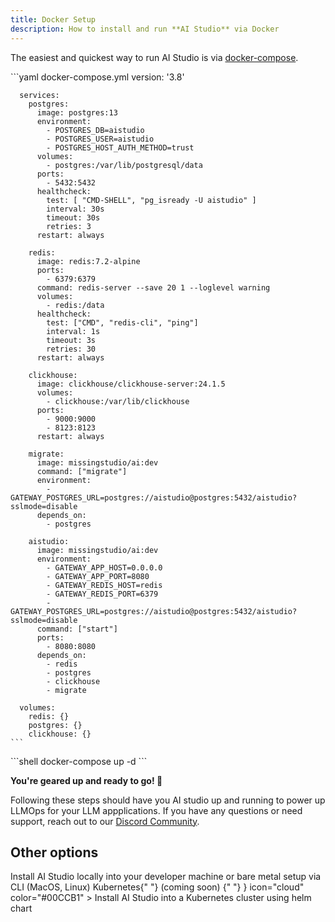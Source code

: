 ```yaml
---
title: Docker Setup
description: How to install and run **AI Studio** via Docker
---
```


The easiest and quickest way to run AI Studio is via [docker-compose](https://docs.docker.com/compose/).

<Steps>
  <Step title="Create `docker-compose.yml`">
    ```yaml docker-compose.yml
      version: '3.8'

      services:
        postgres:
          image: postgres:13
          environment:
            - POSTGRES_DB=aistudio
            - POSTGRES_USER=aistudio
            - POSTGRES_HOST_AUTH_METHOD=trust
          volumes:
            - postgres:/var/lib/postgresql/data
          ports:
            - 5432:5432
          healthcheck:
            test: [ "CMD-SHELL", "pg_isready -U aistudio" ]
            interval: 30s
            timeout: 30s
            retries: 3
          restart: always

        redis:
          image: redis:7.2-alpine
          ports:
            - 6379:6379
          command: redis-server --save 20 1 --loglevel warning
          volumes:
            - redis:/data
          healthcheck:
            test: ["CMD", "redis-cli", "ping"]
            interval: 1s
            timeout: 3s
            retries: 30
          restart: always

        clickhouse:
          image: clickhouse/clickhouse-server:24.1.5
          volumes:
            - clickhouse:/var/lib/clickhouse
          ports:
            - 9000:9000
            - 8123:8123
          restart: always

        migrate:
          image: missingstudio/ai:dev
          command: ["migrate"]
          environment:
            - GATEWAY_POSTGRES_URL=postgres://aistudio@postgres:5432/aistudio?sslmode=disable
          depends_on:
            - postgres

        aistudio:
          image: missingstudio/ai:dev
          environment:
            - GATEWAY_APP_HOST=0.0.0.0
            - GATEWAY_APP_PORT=8080
            - GATEWAY_REDIS_HOST=redis
            - GATEWAY_REDIS_PORT=6379
            - GATEWAY_POSTGRES_URL=postgres://aistudio@postgres:5432/aistudio?sslmode=disable
          command: ["start"]
          ports:
            - 8080:8080
          depends_on:
            - redis
            - postgres
            - clickhouse
            - migrate

      volumes:
        redis: {}
        postgres: {}
        clickhouse: {}
    ```

  </Step>
  <Step title="Start Docker Compose">
   ```shell
      docker-compose up -d
    ```
  </Step>  
</Steps>

**You're geared up and ready to go! 🚀**

Following these steps should have you AI studio up and running to power up LLMOps for your LLM appplications.
If you have any questions or need support, reach out to our [Discord Community](https://discord.gg/yxV58ydzV7).

## Other options

<CardGroup cols={2}>
  <Card
    href="/introduction/local-installation/"
    title="Command Line Interface (CLI)"
    icon="square-terminal"
    color="#FFC414"
  >
    Install AI Studio locally into your developer machine or bare metal setup
    via CLI (MacOS, Linux)
  </Card>
  <Card
    title={
      <>
        Kubernetes{" "}
        <span
          style={{ fontSize: "10px", color: "green", display: "flex-inline" }}
        >
          (coming soon)
        </span>{" "}
      </>
    }
    icon="cloud"
    color="#00CCB1"
  >
    Install AI Studio into a Kubernetes cluster using helm chart
  </Card>
</CardGroup>
